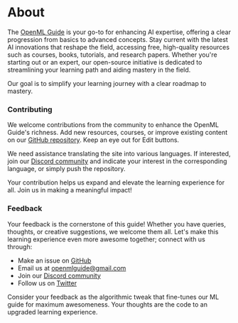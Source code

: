 
# About

The [OpenML Guide](http://openmlguide.org/) is your go-to for enhancing AI expertise, offering a clear progression from basics to advanced concepts. Stay current with the latest AI innovations that reshape the field, accessing free, high-quality resources such as courses, books, tutorials, and research papers. Whether you're starting out or an expert, our open-source initiative is dedicated to streamlining your learning path and aiding mastery in the field.

Our goal is to simplify your learning journey with a clear roadmap to mastery.

### Contributing

We welcome contributions from the community to enhance the OpenML Guide's richness. Add new resources, courses, or improve existing content on our [GitHub repository](https://github.com/severus27/OpenML-Guide). Keep an eye out for Edit buttons. 

We need assistance translating the site into various languages. If interested, join our [Discord community](https://discord.gg/sPEeV3E7tS) and indicate your interest in the corresponding language, or simply push the repository.

Your contribution helps us expand and elevate the learning experience for all. Join us in making a meaningful impact!

### Feedback

Your feedback is the cornerstone of this guide! Whether you have queries, thoughts, or creative suggestions, we welcome them all. Let's make this learning experience even more awesome together; connect with us through:

- Make an issue on [GitHub](https://github.com/severus27/OpenML-Guide)
- Email us at [openmlguide@gmail.com](mailto:openmlguide@gmail.com)
- Join our [Discord community](https://discord.gg/sPEeV3E7tS) 
- Follow us on [Twitter](https://twitter.com/OpenMLGuide)

Consider your feedback as the algorithmic tweak that fine-tunes our ML guide for maximum awesomeness. Your thoughts are the code to an upgraded learning experience. 

